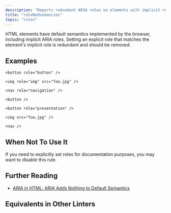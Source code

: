 ```yaml
---
description: "Reports redundant ARIA roles on elements with implicit roles."
title: "roleRedundancies"
topic: "rules"
---
```



<RuleSummary plugin="jsx" rule="roleRedundancies" />

HTML elements have default semantics implemented by the browser, including implicit ARIA roles.
Setting an explicit role that matches the element's implicit role is redundant and should be removed.

## Examples

<Tabs>
<TabItem label="❌ Incorrect">

```tsx
<button role="button" />
```

```tsx
<img role="img" src="foo.jpg" />
```

```tsx
<nav role="navigation" />
```

</TabItem>
<TabItem label="✅ Correct">

```tsx
<button />
```

```tsx
<button role="presentation" />
```

```tsx
<img src="foo.jpg" />
```

```tsx
<nav />
```

</TabItem>
</Tabs>

## When Not To Use It

If you need to explicitly set roles for documentation purposes, you may want to disable this rule.

## Further Reading

- [ARIA in HTML: ARIA Adds Nothing to Default Semantics](https://www.w3.org/TR/using-aria/#aria-does-nothing)

## Equivalents in Other Linters

<RuleEquivalents pluginId="jsx" ruleId="roleRedundancies" />
